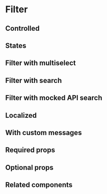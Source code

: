 # Filter

<ComponentDescription name="filter" />

<Preview name="filter" />

## Controlled

<Preview name="filter-controlled" />

## States

<Preview name="filter-states" />

## Filter with multiselect

<Preview name="filter-multiselect" />

## Filter with search

<Preview name="filter-search" />

## Filter with mocked API search

<Preview name="filter-search-fetch" />

## Localized

<Preview name="filter-i18n" />

## With custom messages

<Preview name="filter-custom-msg" />

## Required props

<PropsDocs name="filter" required />

## Optional props

<PropsDocs name="filter" />

## Related components

<ComponentSummaryGrid>
  <ComponentSummary name="tab" />
  <ComponentSummary name="search" />
  <ComponentSummary name="button" />
</ComponentSummaryGrid>
